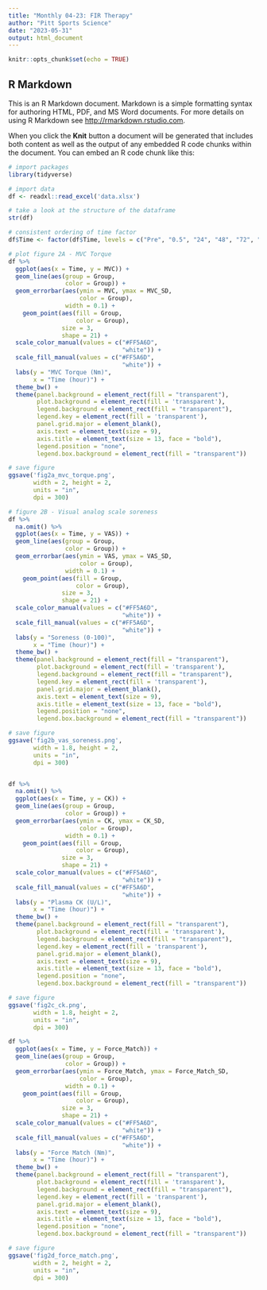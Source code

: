 ```yaml
---
title: "Monthly 04-23: FIR Therapy"
author: "Pitt Sports Science"
date: "2023-05-31"
output: html_document
---
```


```r
knitr::opts_chunk$set(echo = TRUE)
```

## R Markdown

This is an R Markdown document. Markdown is a simple formatting syntax for authoring HTML, PDF, and MS Word documents. For more details on using R Markdown see <http://rmarkdown.rstudio.com>.

When you click the **Knit** button a document will be generated that includes both content as well as the output of any embedded R code chunks within the document. You can embed an R code chunk like this:

```r
# import packages
library(tidyverse)

# import data
df <- readxl::read_excel('data.xlsx')

# take a look at the structure of the dataframe
str(df)

# consistent ordering of time factor
df$Time <- factor(df$Time, levels = c("Pre", "0.5", "24", "48", "72", "96", "120"))
```

```r
# plot figure 2A - MVC Torque
df %>% 
  ggplot(aes(x = Time, y = MVC)) +
  geom_line(aes(group = Group,
                color = Group)) +
  geom_errorbar(aes(ymin = MVC, ymax = MVC_SD,
                    color = Group),
                width = 0.1) +
    geom_point(aes(fill = Group,
                   color = Group),
               size = 3,
               shape = 21) +
  scale_color_manual(values = c("#FF5A6D",
                                "white")) +
  scale_fill_manual(values = c("#FF5A6D",
                                "white")) +
  labs(y = "MVC Torque (Nm)",
       x = "Time (hour)") +
  theme_bw() +
  theme(panel.background = element_rect(fill = "transparent"),
        plot.background = element_rect(fill = 'transparent'),
        legend.background = element_rect(fill = "transparent"),
        legend.key = element_rect(fill = 'transparent'),
        panel.grid.major = element_blank(),
        axis.text = element_text(size = 9),
        axis.title = element_text(size = 13, face = "bold"),
        legend.position = "none",
        legend.box.background = element_rect(fill = "transparent"))

# save figure
ggsave('fig2a_mvc_torque.png',
       width = 2, height = 2,
       units = "in",
       dpi = 300)

# figure 2B - Visual analog scale soreness
df %>% 
  na.omit() %>% 
  ggplot(aes(x = Time, y = VAS)) +
  geom_line(aes(group = Group,
                color = Group)) +
  geom_errorbar(aes(ymin = VAS, ymax = VAS_SD,
                    color = Group),
                width = 0.1) +
    geom_point(aes(fill = Group,
                   color = Group),
               size = 3,
               shape = 21) +
  scale_color_manual(values = c("#FF5A6D",
                                "white")) +
  scale_fill_manual(values = c("#FF5A6D",
                                "white")) +
  labs(y = "Soreness (0-100)",
       x = "Time (hour)") +
  theme_bw() +
  theme(panel.background = element_rect(fill = "transparent"),
        plot.background = element_rect(fill = 'transparent'),
        legend.background = element_rect(fill = "transparent"),
        legend.key = element_rect(fill = 'transparent'),
        panel.grid.major = element_blank(),
        axis.text = element_text(size = 9),
        axis.title = element_text(size = 13, face = "bold"),
        legend.position = "none",
        legend.box.background = element_rect(fill = "transparent"))

# save figure
ggsave('fig2b_vas_soreness.png',
       width = 1.8, height = 2,
       units = "in",
       dpi = 300)


df %>% 
  na.omit() %>% 
  ggplot(aes(x = Time, y = CK)) +
  geom_line(aes(group = Group,
                color = Group)) +
  geom_errorbar(aes(ymin = CK, ymax = CK_SD,
                    color = Group),
                width = 0.1) +
    geom_point(aes(fill = Group,
                   color = Group),
               size = 3,
               shape = 21) +
  scale_color_manual(values = c("#FF5A6D",
                                "white")) +
  scale_fill_manual(values = c("#FF5A6D",
                                "white")) +
  labs(y = "Plasma CK (U/L)",
       x = "Time (hour)") +
  theme_bw() +
  theme(panel.background = element_rect(fill = "transparent"),
        plot.background = element_rect(fill = 'transparent'),
        legend.background = element_rect(fill = "transparent"),
        legend.key = element_rect(fill = 'transparent'),
        panel.grid.major = element_blank(),
        axis.text = element_text(size = 9),
        axis.title = element_text(size = 13, face = "bold"),
        legend.position = "none",
        legend.box.background = element_rect(fill = "transparent"))

# save figure
ggsave('fig2c_ck.png',
       width = 1.8, height = 2,
       units = "in",
       dpi = 300)

df %>% 
  ggplot(aes(x = Time, y = Force_Match)) +
  geom_line(aes(group = Group,
                color = Group)) +
  geom_errorbar(aes(ymin = Force_Match, ymax = Force_Match_SD,
                    color = Group),
                width = 0.1) +
    geom_point(aes(fill = Group,
                   color = Group),
               size = 3,
               shape = 21) +
  scale_color_manual(values = c("#FF5A6D",
                                "white")) +
  scale_fill_manual(values = c("#FF5A6D",
                                "white")) +
  labs(y = "Force Match (Nm)",
       x = "Time (hour)") +
  theme_bw() +
  theme(panel.background = element_rect(fill = "transparent"),
        plot.background = element_rect(fill = 'transparent'),
        legend.background = element_rect(fill = "transparent"),
        legend.key = element_rect(fill = 'transparent'),
        panel.grid.major = element_blank(),
        axis.text = element_text(size = 9),
        axis.title = element_text(size = 13, face = "bold"),
        legend.position = "none",
        legend.box.background = element_rect(fill = "transparent"))

# save figure
ggsave('fig2d_force_match.png',
       width = 2, height = 2,
       units = "in",
       dpi = 300)
```